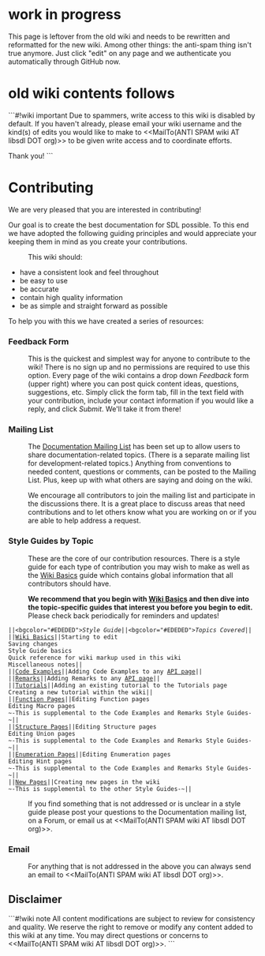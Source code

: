 
= work in progress =

This page is leftover from the old wiki and needs to be rewritten and reformatted for the new wiki. Among other things: the anti-spam thing isn't true anymore. Just click "edit" on any page and we authenticate you automatically through GitHub now.

= old wiki contents follows =

<!-- acl All:read -->

```#!wiki important
Due to spammers, write access to this wiki is disabled by default.  If you haven't already, please email your wiki username and the kind(s) of edits you would like to make to <<MailTo(ANTI SPAM wiki AT libsdl DOT org)>> to be given write access and to coordinate efforts.

Thank you!
```

= Contributing =

We are very pleased that you are interested in contributing!  

Our goal is to create the best documentation for SDL possible.  To this end we have adopted the following guiding principles and would appreciate your keeping them in mind as you create your contributions.
: This wiki should:
* have a consistent look and feel throughout
* be easy to use
* be accurate
* contain high quality information
* be as simple and straight forward as possible

To help you with this we have created a series of resources:

<span id="form"></span>
=== Feedback Form ===
: This is the quickest and simplest way for anyone to contribute to the wiki!  There is no sign up and no permissions are required to use this option.  Every page of the wiki contains a drop down ''Feedback'' form (upper right) where you can post quick content ideas, questions, suggestions, etc.  Simply click the form tab, fill in the text field with your contribution, include your contact information if you would like a reply, and click ''Submit''.  We'll take it from there!

<span id="list"></span>
=== Mailing List ===
: The [http://lists.libsdl.org/listinfo.cgi/docs-libsdl.org Documentation Mailing List] has been set up to allow users to share documentation-related topics.  (There is a separate mailing list for development-related topics.)  Anything from conventions to needed content, questions or comments, can be posted to the Mailing List.  Plus, keep up with what others are saying and doing on the wiki.  

: We encourage all contributors to join the mailing list and participate in the discussions there.  It is a great place to discuss areas that need contributions and to let others know what you are working on or if you are able to help address a request.

<span id="guides"></span>
=== Style Guides by Topic ===
: These are the core of our contribution resources.  There is a style guide for each type of contribution you may wish to make as well as the [[SGWikiBasics|Wiki Basics]] guide which contains global information that all contributors should have.  

: '''We recommend that you begin with [[SGWikiBasics|Wiki Basics]] and then dive into the topic-specific guides that interest you before you begin to edit.'''  Please check back periodically for reminders and updates!

 ||<bgcolor="#EDEDED">''Style Guide''||<bgcolor="#EDEDED">''Topics Covered''||
 ||[[SGWikiBasics|Wiki Basics]]||Starting to edit<br/>Saving changes<br/>Style Guide basics<br/>Quick reference for wiki markup used in this wiki<br/>Miscellaneous notes||
 ||[[SGCodeExamples|Code Examples]]||Adding Code Examples to any [[SGWikiBasics#api|API page]]||
 ||[[SGRemarks|Remarks]]||Adding Remarks to any [[SGWikiBasics#api|API page]]||
 ||[[SGTutorials|Tutorials]]||Adding an existing tutorial to the Tutorials page<br/>Creating a new tutorial within the wiki||
 ||[[SGFunctions|Function Pages]]||Editing Function pages<br/>Editing Macro pages<br/>~-This is supplemental to the Code Examples and Remarks Style Guides-~||
 ||[[SGStructures|Structure Pages]]||Editing Structure pages<br/>Editing Union pages<br/>~-This is supplemental to the Code Examples and Remarks Style Guides-~||
 ||[[SGEnumerations|Enumeration Pages]]||Editing Enumeration pages<br/>Editing Hint pages<br/>~-This is supplemental to the Code Examples and Remarks Style Guides-~||
 ||[[SGNewPages|New Pages]]||Creating new pages in the wiki<br/>~-This is supplemental to the other Style Guides-~||

: If you find something that is not addressed or is unclear in a style guide please post your questions to the Documentation mailing list, on a Forum, or email us at <<MailTo(ANTI SPAM wiki AT libsdl DOT org)>>.

<span id="email"></span>
=== Email ===
: For anything that is not addressed in the above you can always send an email to <<MailTo(ANTI SPAM wiki AT libsdl DOT org)>>.

== Disclaimer ==
```#!wiki note
All content modifications are subject to review for consistency and quality.  We reserve the right to remove or modify any content added to this wiki at any time.  You may direct questions or concerns to <<MailTo(ANTI SPAM wiki AT libsdl DOT org)>>.
```

